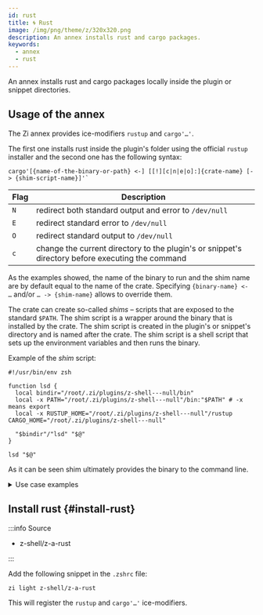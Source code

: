 ```yaml
---
id: rust
title: 🌀 Rust
image: /img/png/theme/z/320x320.png
description: An annex installs rust and cargo packages.
keywords:
  - annex
  - rust
---
```


<!-- @format -->


An annex installs rust and cargo packages locally inside the plugin or snippet directories.

<Tabs className='player-tabs'>
  <TabItem value='sbin-player' label='Player' default>
    <Player
      src='https://asciinema.org/a/555417.cast'
      rows={27}
      cols={130}
      terminalFontFamily='var(--ifm-font-family-monospace)'
      terminalFontSize='var(--ifm-code-font-size)'
      fit={false}
      speed={3}
    />
  </TabItem>
  <TabItem value='shortcuts' label='Shortcuts'>
    <Shortcuts />
  </TabItem>
</Tabs>

## Usage of the annex

The Zi annex provides ice-modifiers `rustup` and `cargo'…'`.

The first one installs rust inside the plugin's folder using the official `rustup` installer and the second one has the following syntax:

```shell
cargo'[{name-of-the-binary-or-path} <-] [[!][c|n|e|o]:]{crate-name} [-> {shim-script-name}]'`
```

| Flag | Description                                                                                      |
| ---- | ------------------------------------------------------------------------------------------------ |
| `N`  | redirect both standard output and error to `/dev/null`                                           |
| `E`  | redirect standard error to `/dev/null`                                                           |
| `O`  | redirect standard output to `/dev/null`                                                          |
| `c`  | change the current directory to the plugin's or snippet's directory before executing the command |

As the examples showed, the name of the binary to run and the shim name are by default equal to the name of the crate. Specifying `{binary-name} <- …` and/or `… -> {shim-name}` allows to override them.

The crate can create so-called _shims_ – scripts that are exposed to the standard `$PATH`. The shim script is a wrapper around the binary that is installed by the crate. The shim script is created in the plugin's or snippet's directory and is named after the crate. The shim script is a shell script that sets up the environment variables and then runs the binary.

Example of the _shim_ script:

```shell showLineNumbers
#!/usr/bin/env zsh

function lsd {
  local bindir="/root/.zi/plugins/z-shell---null/bin"
  local -x PATH="/root/.zi/plugins/z-shell---null"/bin:"$PATH" # -x means export
  local -x RUSTUP_HOME="/root/.zi/plugins/z-shell---null"/rustup CARGO_HOME="/root/.zi/plugins/z-shell---null"

  "$bindir"/"lsd" "$@"
}

lsd "$@"
```

As it can be seen shim ultimately provides the binary to the command line.

<details>
  <summary>Use case examples</summary>

Set up rust and the `lsd` crate with a shim `lsd` exposing the binary:

```shell showLineNumbers
zi ice rustup cargo'!lsd'
zi load z-shell/0
```

Set up rust and the `exa` crate with a shim `ls` exposing the `exa` binary:

```shell showLineNumbers
zi ice rustup cargo'!exa -> ls'
zi load z-shell/0
```

Set up rust and the `exa` and `lsd` crates:

```shell showLineNumbers
zi ice rustup cargo'exa;lsd'
zi load z-shell/0
```

Set up rust, then the `exa` and `lsd` crates, with their binaries exposed by altering `$PATH`:

```shell showLineNumbers
zi ice rustup cargo'exa;lsd' as"command" pick"bin/(exa|lsd)"
zi load z-shell/0
```

Set up rust and then the `exa` crate with shim standard error redirected to `/dev/null`:

```shell showLineNumbers
zi ice rustup cargo'!E:exa'
zi load z-shell/0
```

Just install rust and make it available globally in the system:

```shell showLineNumbers
zi ice id-as"rust" wait"0" lucid rustup as"command" pick"bin/rustc" atload="export \
  CARGO_HOME=\$PWD RUSTUP_HOME=\$PWD/rustup"
zi load z-shell/0
```

A little more complex rustup configuration that uses [bin-gem-node][annex-bin-gem-node] annex and installs the cargo completion provided with rustup, using the [for][for-syntax] syntax:

```shell showLineNumbers
zi id-as=rust wait=1 as=null sbin="bin/*" lucid rustup \
  atload="[[ ! -f ${ZI[COMPLETIONS_DIR]}/_cargo ]] && zi creinstall rust; \
  export CARGO_HOME=\$PWD RUSTUP_HOME=\$PWD/rustup" for \
z-shell/0
```

</details>

## Install rust {#install-rust}

:::info Source

- <Link className='github-link' href='https://github.com/z-shell/z-a-rust'>
    z-shell/z-a-rust
  </Link>

:::

<Tabs>
  <TabItem value="default" label="Default" default>

Add the following snippet in the `.zshrc` file:

```shell
zi light z-shell/z-a-rust
```

</TabItem>
</Tabs>

This will register the `rustup` and `cargo'…'` ice-modifiers.

<!-- end-of-file -->

<!-- links -->

[annex-bin-gem-node]: /ecosystem/annexes/bin-gem-node
[for-syntax]: /docs/guides/syntax/for
